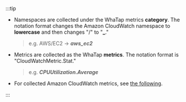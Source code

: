 :::tip

-   Namespaces are collected under the WhaTap metrics **category**. The notation format changes the Amazon CloudWatch namespace to **lowercase** and then changes "/" to "**\_**."
    > e.g. AWS/EC2 → **_aws_ec2_**
-   Metrics are collected as the WhaTap **metrics**. The notation format is "CloudWatchMetric.Stat."
    > e.g. **_CPUUtilization.Average_**
-   For collected Amazon CloudWatch metrics, see [the following](https://docs.aws.amazon.com/en_us/AmazonCloudWatch/latest/monitoring/aws-services-cloudwatch-metrics.html).

:::

